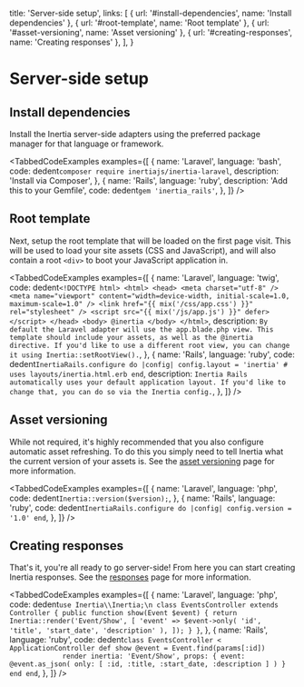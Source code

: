 
  title: 'Server-side setup',
  links: [
    { url: '#install-dependencies', name: 'Install dependencies' },
    { url: '#root-template', name: 'Root template' },
    { url: '#asset-versioning', name: 'Asset versioning' },
    { url: '#creating-responses', name: 'Creating responses' },
  ],
}

# Server-side setup

## Install dependencies

Install the Inertia server-side adapters using the preferred package manager for that language or framework.

<TabbedCodeExamples
  examples={[
    {
      name: 'Laravel',
      language: 'bash',
      code: dedent`
        composer require inertiajs/inertia-laravel
      `,
      description: 'Install via Composer',
    },
    {
      name: 'Rails',
      language: 'ruby',
      description: 'Add this to your Gemfile',
      code: dedent`
        gem 'inertia_rails'
      `,
    },
  ]}
/>

## Root template

Next, setup the root template that will be loaded on the first page visit. This will be used to load your site assets (CSS and JavaScript), and will also contain a root `<div>` to boot your JavaScript application in.

<TabbedCodeExamples
  examples={[
    {
      name: 'Laravel',
      language: 'twig',
      code: dedent`
        <!DOCTYPE html>
        <html>
          <head>
            <meta charset="utf-8" />
            <meta name="viewport" content="width=device-width, initial-scale=1.0, maximum-scale=1.0" />
            <link href="{{ mix('/css/app.css') }}" rel="stylesheet" />
            <script src="{{ mix('/js/app.js') }}" defer></script>
          </head>
          <body>
            @inertia
          </body>
        </html>
      `,
      description: `By default the Laravel adapter will use the app.blade.php view. This template should include your assets, as well as the @inertia directive. If you'd like to use a different root view, you can change it using Inertia::setRootView().`,
    },
    {
      name: 'Rails',
      language: 'ruby',
      code: dedent`
        InertiaRails.configure do |config|
          config.layout = 'inertia' # uses layouts/inertia.html.erb
        end
      `,
      description: `Inertia Rails automatically uses your default application layout. If you'd like to change that, you can do so via the Inertia config.`,
    },
  ]}
/>

## Asset versioning

While not required, it's highly recommended that you also configure automatic asset refreshing. To do this you simply need to tell Inertia what the current version of your assets is. See the [asset versioning](/asset-versioning) page for more information.

<TabbedCodeExamples
  examples={[
    {
      name: 'Laravel',
      language: 'php',
      code: dedent`
        Inertia::version($version);
      `,
    },
    {
      name: 'Rails',
      language: 'ruby',
      code: dedent`
        InertiaRails.configure do |config|
          config.version = '1.0'
        end
      `,
    },
  ]}
/>

## Creating responses

That's it, you're all ready to go server-side! From here you can start creating Inertia responses. See the [responses](/responses) page for more information.

<TabbedCodeExamples
  examples={[
    {
      name: 'Laravel',
      language: 'php',
      code: dedent`
        use Inertia\\Inertia;\n
        class EventsController extends Controller
        {
            public function show(Event $event)
            {
                return Inertia::render('Event/Show', [
                    'event' => $event->only(
                        'id',
                        'title',
                        'start_date',
                        'description'
                    ),
                ]);
            }
        }
      `,
    },
    {
      name: 'Rails',
      language: 'ruby',
      code: dedent`
        class EventsController < ApplicationController
          def show
            @event = Event.find(params[:id])
            
            render inertia: 'Event/Show',
              props: {
                event: @event.as_json(
                  only: [ :id, :title, :start_date, :description ]
                )
              }
          end
        end
      `,
    },
  ]}
/>
